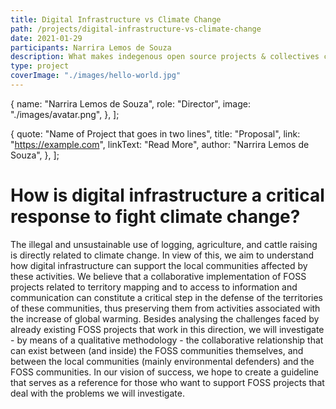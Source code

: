 ```yaml
---
title: Digital Infrastructure vs Climate Change
path: /projects/digital-infrastructure-vs-climate-change
date: 2021-01-29
participants: Narrira Lemos de Souza
description: What makes indegenous open source projects & collectives critical digital infrastructure and how are they supporting traditional communities?
type: project
coverImage: "./images/hello-world.jpg"
---
```


  {
    name: "Narrira Lemos de Souza",
    role: "Director",
    image: "./images/avatar.png",
  },
];

  {
    quote: "Name of Project that goes in two lines",
    title: "Proposal",
    link: "https://example.com",
    linkText: "Read More",
    author: "Narrira Lemos de Souza",
  },
];

# How is digital infrastructure a critical response to fight climate change?

The illegal and unsustainable use of logging, agriculture, and cattle raising is directly related to climate change. In view of this, we aim to understand how digital infrastructure can support the local communities affected by these activities. We believe that a collaborative implementation of FOSS projects related to territory mapping and to access to information and communication can constitute a critical step in the defense of the territories of these communities, thus preserving them from activities associated with the increase of global warming. Besides analysing the challenges faced by already existing FOSS projects that work in this direction, we will investigate - by means of a qualitative methodology - the collaborative relationship that can exist between (and inside) the FOSS communities themselves, and between the local communities (mainly environmental defenders) and the FOSS communities. In our vision of success, we hope to create a guideline that serves as a reference for those who want to support FOSS projects that deal with the problems we will investigate. 
